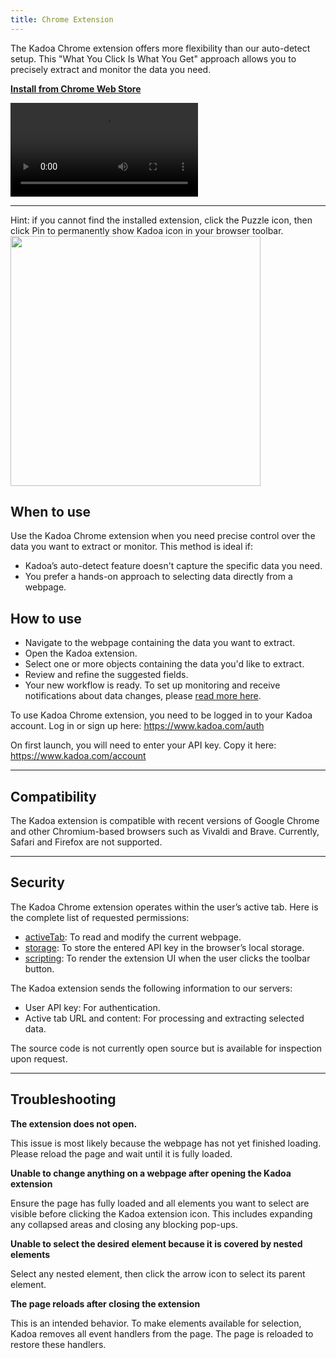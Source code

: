 ```yaml
---
title: Chrome Extension
---
```


The Kadoa Chrome extension offers more flexibility than our auto-detect setup. This "What You Click Is What You Get" approach allows you to precisely extract and monitor the data you need.

[**Install from Chrome Web Store**](https://chromewebstore.google.com/detail/kadoa/nmmlhnjgcechchnkjpkofkjemmlfbnnd)

<video controls className="w-full aspect-video rounded" src="/videos/extension-1.mp4" ></video>

---

<Note>
Hint: if you cannot find the installed extension, click the Puzzle icon, then click Pin to permanently show Kadoa icon in your browser toolbar. 
<img src="/images/extension/pin.png" width="400" />
</Note>

## When to use
Use the Kadoa Chrome extension when you need precise control over the data you want to extract or monitor. This method is ideal if:

- Kadoa’s auto-detect feature doesn't capture the specific data you need.
- You prefer a hands-on approach to selecting data directly from a webpage.

## How to use

- Navigate to the webpage containing the data you want to extract.
- Open the Kadoa extension.
- Select one or more objects containing the data you'd like to extract.
- Review and refine the suggested fields.
- Your new workflow is ready. To set up monitoring and receive notifications about data changes, please [read more here](/docs/monitoring).

To use Kadoa Chrome extension, you need to be logged in to your Kadoa account.
Log in or sign up here: https://www.kadoa.com/auth

On first launch, you will need to enter your API key.
Copy it here: https://www.kadoa.com/account

---

## Compatibility

The Kadoa extension is compatible with recent versions of Google Chrome and other Chromium-based browsers such as Vivaldi and Brave. Currently, Safari and Firefox are not supported.

---

## Security

The Kadoa Chrome extension operates within the user’s active tab. Here is the complete list of requested permissions:

- [activeTab](https://developer.chrome.com/docs/extensions/develop/concepts/activeTab): To read and modify the current webpage.
- [storage](https://developer.chrome.com/docs/extensions/reference/api/storage#permissions): To store the entered API key in the browser’s local storage.
- [scripting](https://developer.chrome.com/docs/extensions/reference/api/scripting): To render the extension UI when the user clicks the toolbar button.

The Kadoa extension sends the following information to our servers:

- User API key: For authentication.
- Active tab URL and content: For processing and extracting selected data.

The source code is not currently open source but is available for inspection upon request.

---

## Troubleshooting

**The extension does not open.**

This issue is most likely because the webpage has not yet finished loading. Please reload the page and wait until it is fully loaded.

**Unable to change anything on a webpage after opening the Kadoa extension**

Ensure the page has fully loaded and all elements you want to select are visible before clicking the Kadoa extension icon. This includes expanding any collapsed areas and closing any blocking pop-ups.

**Unable to select the desired element because it is covered by nested elements**

Select any nested element, then click the arrow icon to select its parent element.

**The page reloads after closing the extension**

This is an intended behavior. To make elements available for selection, Kadoa removes all event handlers from the page. The page is reloaded to restore these handlers.
